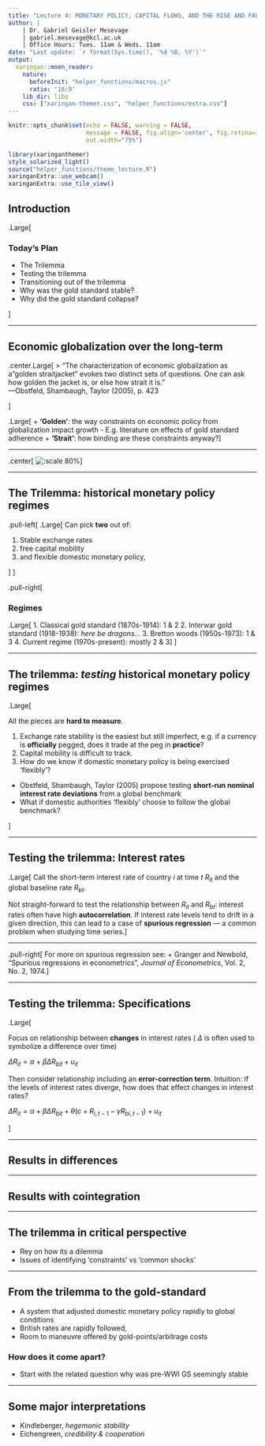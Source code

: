 ```yaml
---
title: "Lecture 4: MONETARY POLICY, CAPITAL FLOWS, AND THE RISE AND FALL OF THE GOLD STANDARD, 1870-1930" 
author: | 
    | Dr. Gabriel Geisler Mesevage 
    | gabriel.mesevage@kcl.ac.uk
    | Office Hours: Tues. 11am & Weds. 11am
date: "Last update: `r format(Sys.time(), '%d %B, %Y')`"
output: 
  xaringan::moon_reader:
    nature:
      beforeInit: "helper_functions/macros.js"
      ratio: '16:9'
    lib_dir: libs
    css: ["xaringan-themer.css", "helper_functions/extra.css"]
---
```


```r
knitr::opts_chunk$set(echo = FALSE, warning = FALSE,
                      message = FALSE, fig.align='center', fig.retina=3,
                      out.width="75%")

```

```r
library(xaringanthemer)
style_solarized_light()
source("helper_functions/theme_lecture.R")
xaringanExtra::use_webcam()
xaringanExtra::use_tile_view()
```


## Introduction

.Large[

### Today's Plan

+ The Trilemma
+ Testing the trilemma
+ Transitioning out of the trilemma
+ Why was the gold standard stable?
+ Why did the gold standard collapse?

]

---

## Economic globalization over the long-term

.center.Large[
> "The characterization of economic globalization as a "golden straitjacket" evokes two distinct sets of questions. One can ask how golden the jacket is, or else how strait it is." <br> &mdash;Obstfeld, Shambaugh, Taylor (2005), p. 423

]

.Large[
+ **'Golden'**: the way constraints on economic policy from globalization impact growth
  - E.g. literature on effects of gold standard adherence
+ **'Strait'**: how binding are these constraints anyway?
]


---

.center[
![:scale 80%](figures/trilemma.png)
]

---

## The Trilemma: historical monetary policy regimes

.pull-left[
.Large[
Can pick **two** out of:

1. Stable exchange rates
2. free capital mobility
3. and flexible domestic monetary policy,


]
]

.pull-right[

### Regimes

.Large[
1. Classical gold standard (1870s-1914): 1 & 2
2. Interwar gold standard (1918-1938): *here be dragons...*
3. Bretton woods (1950s-1973): 1 & 3
4. Current regime (1970s-present): mostly 2 & 3
]
]

---

## The trilemma: *testing* historical monetary policy regimes

.Large[

All the pieces are **hard to measure**.

1. Exchange rate stability is the easiest but still imperfect, e.g. if a currency is **officially** pegged, does it trade at the peg in **practice**?
2. Capital mobility is difficult to track.
3. How do we know if domestic monetary policy is being exercised 'flexibly'?
  + Obstfeld, Shambaugh, Taylor (2005) propose testing **short-run nominal interest rate deviations** from a global benchmark
  + What if domestic authorities 'flexibly' choose to follow the global benchmark?

]

---

## Testing the trilemma: Interest rates

.Large[
Call the short-term interest rate of country $i$ at time $t$ $R_{it}$ and the global baseline rate $R_{bt}$.

Not straight-forward to test the relationship between $R_{it}$ and $R_{bt}$: interest rates often have high **autocorrelation**. If interest rate levels tend to drift
in a given direction, this can lead to a case of **spurious regression** &mdash; a common problem when studying time series.]

***

.pull-right[
For more on spurious regression see:
+ Granger and Newbold, "Spurious regressions in econometrics", *Journal of Econometrics*, Vol. 2, No. 2, 1974.
]

---

## Testing the trilemma: Specifications

.Large[

Focus on relationship between **changes** in interest rates ( $\Delta$ is often used to symbolize a difference over time)

$\Delta R_{it} = \alpha + \beta \Delta R_{bit} + u_{it}$

Then consider relationship including an **error-correction term**. Intuition: if the levels of interest rates diverge, how does that effect changes in interest rates?

$\Delta R_{it} = \alpha + \beta \Delta R_{bit} + \theta (c + R_{i,t-1} - \gamma R_{bi,t-1}) + u_{it}$

]

---

## Results in differences

---

## Results with cointegration

---

## The trilemma in critical perspective

+ Rey on how its a dilemma
+ Issues of identifying 'constraints' vs 'common shocks'

---

## From the trilemma to the gold-standard

+ A system that adjusted domestic monetary policy rapidly to global conditions
+ British rates are rapidly followed, 
+ Room to maneuvre offered by gold-points/arbitrage costs

### How does it come apart?

+ Start with the related question why was pre-WWI GS seemingly stable

---

## Some major interpretations

+ Kindleberger, *hegemonic stability*
+ Eichengreen, *credibility & cooperation*

